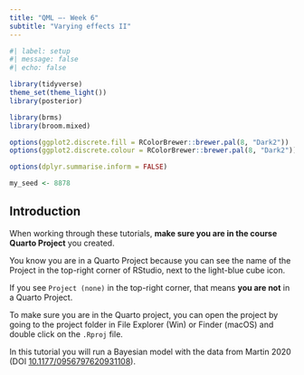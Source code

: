 ```yaml
---
title: "QML –- Week 6"
subtitle: "Varying effects II"
---
```


```r
#| label: setup
#| message: false
#| echo: false

library(tidyverse)
theme_set(theme_light())
library(posterior)

library(brms)
library(broom.mixed)

options(ggplot2.discrete.fill = RColorBrewer::brewer.pal(8, "Dark2"))
options(ggplot2.discrete.colour = RColorBrewer::brewer.pal(8, "Dark2"))

options(dplyr.summarise.inform = FALSE)

my_seed <- 8878
```


## Introduction

::: callout-warning
When working through these tutorials, **make sure you are in the course Quarto Project** you created.

You know you are in a Quarto Project because you can see the name of the Project in the top-right corner of RStudio, next to the light-blue cube icon.

If you see `Project (none)` in the top-right corner, that means **you are not** in a Quarto Project.

To make sure you are in the Quarto project, you can open the project by going to the project folder in File Explorer (Win) or Finder (macOS) and double click on the `.Rproj` file.
:::

In this tutorial you will run a Bayesian model with the data from Martin 2020 (DOI [10.1177/0956797620931108](https://doi.org/10.1177/0956797620931108)).

